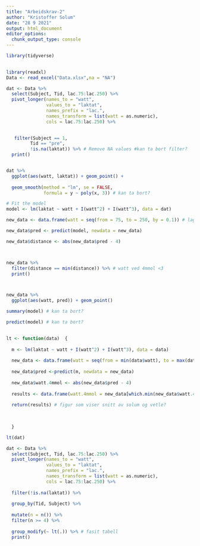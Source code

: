 ```yaml
---
title: "Arbeidskrav-2"
author: "Kristoffer Solum"
date: "28 9 2021"
output: html_document
editor_options: 
  chunk_output_type: console
---
```


```r
library(tidyverse)
  

library(readxl)
Data <- read_excel("Data.xlsx",na = "NA")

dat <- Data %>%
  select(Subject, Tid, lac.75:lac.250) %>%
  pivot_longer(names_to = "watt",
               values_to = "laktat",
               names_prefix = "lac.",
               names_transform = list(watt = as.numeric),
               cols = lac.75:lac.250) %>%

  
   filter(Subject == 1,
         Tid == "pre",
         !is.na(laktat)) %>% # Remove NA values #kan ta bort filter?
  print()


dat %>%
  ggplot(aes(watt, laktat)) + geom_point() +
  
  geom_smooth(method = "lm", se = FALSE, 
              formula = y ~ poly(x, 3)) # kan ta bort?

# Fit the model
model <- lm(laktat ~ watt + I(watt^2) + I(watt^3), data = dat)

new_data <- data.frame(watt = seq(from = 75, to = 250, by = 0.1)) # lagde tabellen fra 75- 250w slik at det skal bli mulig å sammenligne mellom solum og vetle

new_data$pred <- predict(model, newdata = new_data)

new_data$distance <- abs(new_data$pred - 4)



new_data %>%
  filter(distance == min(distance)) %>% # watt ved 4mmol <3
  print()



new_data %>%
  ggplot(aes(watt, pred)) + geom_point()

summary(model) # kan ta bort?

predict(model) # kan ta bort?
  
```


```r
lt <- function(data)  { 
  
  m <- lm(laktat ~ watt + I(watt^2) + I(watt^3), data = data)
  
  new_data <- data.frame(watt = seq(from = min(data$watt), to = max(data$watt), by = 0.01))
  
  new_data$pred <-predict(m, newdata = new_data)
  
  new_data$watt.4mmol <- abs(new_data$pred - 4)
  
  results <- data.frame(watt.4mmol = new_data[which.min(new_data$watt.4mmol),1])
  
  return(results) # figur som viser snitt av solum og vetle?
  

  
  }

lt(dat)

```


```r

dat <- Data %>%
  select(Subject, Tid, lac.75:lac.250) %>%
  pivot_longer(names_to = "watt",
               values_to = "laktat",
               names_prefix = "lac.",
               names_transform = list(watt = as.numeric),
               cols = lac.75:lac.250) %>%
  
  filter(!is.na(laktat)) %>%
  
  group_by(Tid, Subject) %>%
  
  mutate(n = n()) %>%
  filter(n >= 4) %>%
  
  group_modify(~ lt(.)) %>% # fasit tabell
  print()


```